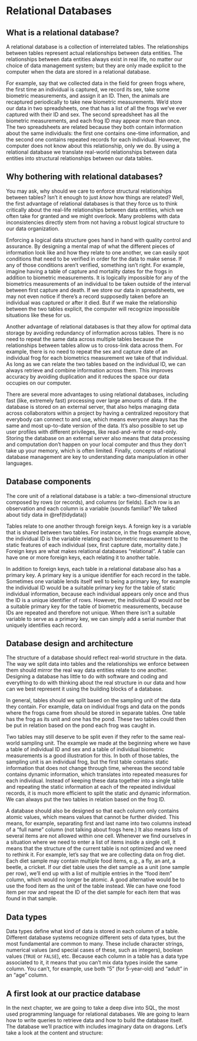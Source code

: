 # Relational Databases {#relational-databases}

## What is a relational database?

A relational database is a collection of interrelated tables. The relationships between tables represent actual relationships between data entities. The relationships between data entities always exist in real life, no matter our choice of data management system; but they are only made explicit to the computer when the data are stored in a relational database. 

For example, say that we collected data in the field for green frogs where, the first time an individual is captured, we record its sex, take some biometric measurements, and assign it an ID. Then, the animals are recaptured periodically to take new biometric measurements. We'd store our data in two spreadsheets, one that has a list of all the frogs we've ever captured with their ID and sex. The second spreadsheet has all the biometric measurements, and each frog ID may appear more than once. The two spreadsheets are related because they both contain information about the same individuals: the first one contains one-time information, and the second one contains repeated records for each individual. However, the computer does not know about this relationship, only we do. By using a relational database we translate real-world relationships between data entities into structural relationships between our data tables.

## Why bothering with relational databases? 

You may ask, why should we care to enforce structural relationships between tables? Isn't it enough to just _know_ how things are related? Well, the first advantage of relational databases is that they force us to think critically about the real-life relationships between data entities, which we often take for granted and we might overlook. Many problems with data inconsistencies directly stem from not having a robust logical structure to our data organization. 

Enforcing a logical data structure goes hand in hand with quality control and assurance. By designing a mental map of what the different pieces of information look like and how they relate to one another, we can easily spot conditions that need to be verified in order for the data to make sense. If any of those conditions aren't verified, something isn't right. For example, imagine having a table of capture and mortality dates for the frogs in addition to biometric measurements. It is logically impossible for any of the biometrics measurements of an individual to be taken outside of the interval between first capture and death. If we store our data in spreadsheets, we may not even notice if there's a record supposedly taken before an individual was captured or after it died. But if we make the relationship between the two tables explicit, the computer will recognize impossible situations like these for us.

Another advantage of relational databases is that they allow for optimal data storage by avoiding redundancy of information across tables. There is no need to repeat the same data across multiple tables because the relationships between tables allow us to cross-link data across them. For example, there is no need to repeat the sex and capture date of an individual frog for each biometrics measurement we take of that individual. As long as we can relate the two tables based on the individual ID, we can always retrieve and combine information across them. This improves accuracy by avoiding duplication and it reduces the space our data occupies on our computer. 

There are several more advantages to using relational databases, including fast (like, extremely fast) processing over large amounts of data. If the database is stored on an external server, that also helps managing data across collaborators within a project by having a centralized repository that everybody can connect to and use, which means everyone always has the same and most up-to-date version of the data. It's also possible to set up user profiles with different privileges, like read-and-write or read-only. Storing the database on an external server also means that data processing and computation don't happen on your local computer and thus they don't take up your memory, which is often limited. Finally, concepts of relational database management are key to understanding data manipulation in other languages. 

## Database components 

The core unit of a relational database is a table: a two-dimensional structure composed by rows (or records), and columns (or fields). Each row is an observation and each column is a variable (sounds familiar? We talked about tidy data in \@ref(tidydata))

Tables relate to one another through foreign keys. A foreign key is a variable that is shared between two tables. For instance, in the frogs example above, the individual ID is the variable relating each biometric measurement to the static features of each individual (sex, first capture date, mortality date.) Foreign keys are what makes relational databases "relational". A table can have one or more foreign keys, each relating it to another table. 

In addition to foreign keys, each table in a relational database also has a primary key. A primary key is a unique identifier for each record in the table. Sometimes one variable lends itself well to being a primary key, for example the individual ID would be a suitable primary key for the table of static individual information, because each individual appears only once and thus the ID is a unique identifier of rows. However, the individual ID would *not* be a suitable primary key for the table of biometric measurements, because IDs are repeated and therefore not unique. When there isn't a suitable variable to serve as a primary key, we can simply add a serial number that uniquely identifies each record.

## Database design and architecture

The structure of a database should reflect real-world structure in the data. The way we split data into tables and the relationships we enforce between them should mirror the real way data entities relate to one another. Designing a database has little to do with software and coding and everything to do with thinking about the real structure in our data and how can we best represent it using the building blocks of a database.

In general, tables should we split based on the sampling unit of the data they contain. For example, data on individual frogs and data on the ponds where the frogs came from should be stored in separate tables. One table has the frog as its unit and one has the pond. These two tables could then be put in relation based on the pond each frog was caught in.

Two tables may still deserve to be split even if they refer to the same real-world sampling unit. The example we made at the beginning where we have a table of individual ID and sex and a table of individual biometric measurements is a good illustration for this. In both of those tables, the sampling unit is an individual frog, but the first table contains static information that does not change through time, whereas the second table contains dynamic information, which translates into repeated measures for each individual. Instead of keeping these data together into a single table and repeating the static information at each of the repeated individual records, it is much more efficient to split the static and dynamic information. We can always put the two tables in relation based on the frog ID. 

A database should also be designed so that each column only contains atomic values, which means values that cannot be further divided. This means, for example, separating first and last name into two columns instead of a "full name" column (not talking about frogs here.) It also means lists of several items are not allowed within one cell. Whenever we find ourselves in a situation where we need to enter a list of items inside a single cell, it means that the structure of the current table is not optimized and we need to rethink it. For example, let's say that we are collecting data on frog diet. Each diet sample may contain multiple food items, e.g., a fly, an ant, a beetle, a cricket. If our diet table uses the diet sample as a unit (one sample per row), we'll end up with a list of multiple entries in the "food item" column, which would no longer be atomic. A good alternative would be to use the food item as the unit of the table instead. We can have one food item per row and repeat the ID of the diet sample for each item that was found in that sample.

## Data types

Data types define what kind of data is stored in each column of a table. Different database systems recognize different sets of data types, but the most fundamental are common to many. These include character strings, numerical values (and special cases of these, such as integers), boolean values (`TRUE` or `FALSE`), etc. Because each column in a table has a data type associated to it, it means that you can't mix data types inside the same column. You can't, for example, use both "5" (for 5-year-old) and "adult" in an "age" column. 

## A first look at our practice database

In the next chapter, we are going to take a deep dive into SQL, the most used
programming language for relational databases. We are going to learn how to 
write queries to retrieve data and how to build the database itself. The 
database we'll practice with includes imaginary data on dragons. Let's take a 
look at the content and structure:


